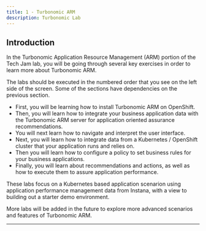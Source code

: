```yaml
---
title: 1 - Turbonomic ARM
description: Turbonomic Lab
---
```


## Introduction

In the Turbonomic Application Resource Management (ARM) portion of the Tech Jam
lab, you will be going through several key exercises in order to learn more about
Turbonomic ARM.

The labs should be executed in the numbered order that you see on the left side
of the screen. Some of the sections have dependencies on the previous section.

- First, you will be learning how to install Turbonomic ARM on OpenShift.
- Then, you will learn how to integrate your business application data with
  the Turbonomic ARM server for application oriented assurance recommendations.
- You will next learn how to navigate and interpret the user interface.
- Next, you will learn how to integrate data from a Kubernetes / OpenShift
  cluster that your application runs and relies on.
- Then you will learn how to configure a policy to set business rules for
  your business applications.
- Finally, you will learn about recommendations and actions, as well as how to
  execute them to assure application performance.

These labs focus on a Kubernetes based application scenarion using
application performance management data from Instana, with a view to building
out a starter demo environment.

More labs will be added in the future to explore more advanced scenarios and
features of Turbonomic ARM.

---

